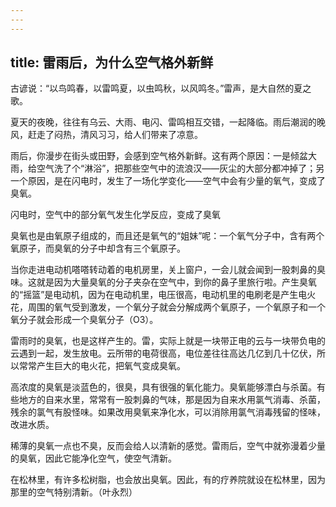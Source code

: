 ```yaml
---
---
---
```

title: 雷雨后，为什么空气格外新鲜
---




古谚说：“以鸟鸣春，以雷鸣夏，以虫鸣秋，以风鸣冬。”雷声，是大自然的夏之歌。

夏天的夜晚，往往有乌云、大雨、电闪、雷鸣相互交错，一起降临。雨后潮润的晚风，赶走了闷热，清风习习，给人们带来了凉意。

雨后，你漫步在街头或田野，会感到空气格外新鲜。这有两个原因：一是倾盆大雨，给空气洗了个“淋浴”，把那些空气中的流浪汉——灰尘的大部分都冲掉了；另一个原因，是在闪电时，发生了一场化学变化——空气中会有少量的氧气，变成了臭氧。

闪电时，空气中的部分氧气发生化学反应，变成了臭氧



臭氧也是由氧原子组成的，而且还是氧气的“姐妹”呢：一个氧气分子中，含有两个氧原子，而臭氧的分子中却含有三个氧原子。

当你走进电动机嗒嗒转动着的电机房里，关上窗户，一会儿就会闻到一股刺鼻的臭味。这就是因为大量臭氧的分子夹杂在空气中，到你的鼻子里旅行啦。产生臭氧的“摇篮”是电动机，因为在电动机里，电压很高，电动机里的电刷老是产生电火花，周围的氧气受到激发，一个氧分子就会分解成两个氧原子，一个氧原子和一个氧分子就会形成一个臭氧分子（O3）。

雷雨时的臭氧，也是这样产生的。雷，实际上就是一块带正电的云与一块带负电的云遇到一起，发生放电。云所带的电荷很高，电位差往往高达几亿到几十亿伏，所以常常产生巨大的电火花，把氧气变成臭氧。

高浓度的臭氧是淡蓝色的，很臭，具有很强的氧化能力。臭氧能够漂白与杀菌。有些地方的自来水里，常常有一股刺鼻的气味，那是因为自来水用氯气消毒、杀菌，残余的氯气有股怪味。如果改用臭氧来净化水，可以消除用氯气消毒残留的怪味，改进水质。

稀薄的臭氧一点也不臭，反而会给人以清新的感觉。雷雨后，空气中就弥漫着少量的臭氧，因此它能净化空气，使空气清新。

在松林里，有许多松树脂，也会放出臭氧。因此，有的疗养院就设在松林里，因为那里的空气特别清新。（叶永烈）